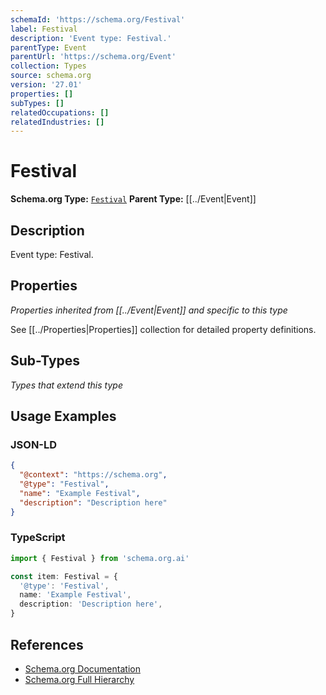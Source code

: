 ```yaml
---
schemaId: 'https://schema.org/Festival'
label: Festival
description: 'Event type: Festival.'
parentType: Event
parentUrl: 'https://schema.org/Event'
collection: Types
source: schema.org
version: '27.01'
properties: []
subTypes: []
relatedOccupations: []
relatedIndustries: []
---
```

# Festival

**Schema.org Type:** [`Festival`](https://schema.org/Festival)
**Parent Type:** [[../Event|Event]]

## Description

Event type: Festival.

## Properties

*Properties inherited from [[../Event|Event]] and specific to this type*

See [[../Properties|Properties]] collection for detailed property definitions.

## Sub-Types

*Types that extend this type*

## Usage Examples

### JSON-LD

```json
{
  "@context": "https://schema.org",
  "@type": "Festival",
  "name": "Example Festival",
  "description": "Description here"
}
```

### TypeScript

```typescript
import { Festival } from 'schema.org.ai'

const item: Festival = {
  '@type': 'Festival',
  name: 'Example Festival',
  description: 'Description here',
}
```

## References

- [Schema.org Documentation](https://schema.org/Festival)
- [Schema.org Full Hierarchy](https://schema.org/docs/full.html)
